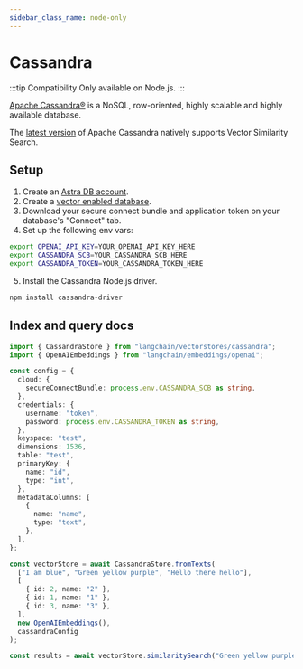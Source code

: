 ```yaml
---
sidebar_class_name: node-only
---
```


# Cassandra

:::tip Compatibility
Only available on Node.js.
:::

[Apache Cassandra®](https://cassandra.apache.org/_/index.html) is a NoSQL, row-oriented, highly scalable and highly available database.

The [latest version](<https://cwiki.apache.org/confluence/display/CASSANDRA/CEP-30%3A+Approximate+Nearest+Neighbor(ANN)+Vector+Search+via+Storage-Attached+Indexes>) of Apache Cassandra natively supports Vector Similarity Search.

## Setup

1. Create an [Astra DB account](https://astra.datastax.com/register).
2. Create a [vector enabled database](https://astra.datastax.com/createDatabase).
3. Download your secure connect bundle and application token on your database's "Connect" tab.
4. Set up the following env vars:

```bash
export OPENAI_API_KEY=YOUR_OPENAI_API_KEY_HERE
export CASSANDRA_SCB=YOUR_CASSANDRA_SCB_HERE
export CASSANDRA_TOKEN=YOUR_CASSANDRA_TOKEN_HERE
```

5. Install the Cassandra Node.js driver.

```bash npm2yarn
npm install cassandra-driver
```

## Index and query docs

```typescript
import { CassandraStore } from "langchain/vectorstores/cassandra";
import { OpenAIEmbeddings } from "langchain/embeddings/openai";

const config = {
  cloud: {
    secureConnectBundle: process.env.CASSANDRA_SCB as string,
  },
  credentials: {
    username: "token",
    password: process.env.CASSANDRA_TOKEN as string,
  },
  keyspace: "test",
  dimensions: 1536,
  table: "test",
  primaryKey: {
    name: "id",
    type: "int",
  },
  metadataColumns: [
    {
      name: "name",
      type: "text",
    },
  ],
};

const vectorStore = await CassandraStore.fromTexts(
  ["I am blue", "Green yellow purple", "Hello there hello"],
  [
    { id: 2, name: "2" },
    { id: 1, name: "1" },
    { id: 3, name: "3" },
  ],
  new OpenAIEmbeddings(),
  cassandraConfig
);

const results = await vectorStore.similaritySearch("Green yellow purple", 1);
```
